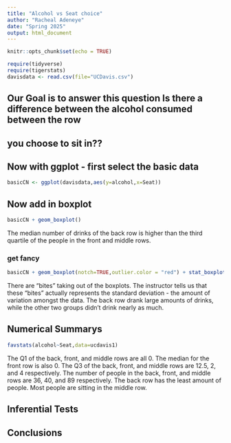 ```yaml
---
title: "Alcohol vs Seat choice"
author: "Racheal Adeneye"
date: "Spring 2025"
output: html_document
---
```


```r
knitr::opts_chunk$set(echo = TRUE)
```

```r
require(tidyverse)
require(tigerstats)
davisdata <- read.csv(file="UCDavis.csv")
```
## Our Goal is to answer this question Is there a difference between the alcohol consumed between the row
## you choose to sit in??

## Now with ggplot - first select the basic data

```r
basicCN <- ggplot(davisdata,aes(y=alcohol,x=Seat))
```
## Now add in boxplot

```r
basicCN + geom_boxplot()
```

The median number of drinks of the back row is higher than the third quartile of the people in the front and middle rows.
  
### get fancy  

```r
basicCN + geom_boxplot(notch=TRUE,outlier.color = "red") + stat_boxplot(geom ='errorbar') + labs(title="Fancy notch boxplot \n with 2 lines")
```

There are "bites" taking out of the boxplots. The instructor tells us that these "bites" actually represents the standard deviation - the amount of variation amongst the data. The back row drank large amounts of drinks, while the other two groups didn't drink nearly as much.

## Numerical Summarys 

```r
favstats(alcohol~Seat,data=ucdavis1)
```
  The Q1 of the back, front, and middle rows are all 0. The median for the front row is also 0. The Q3 of the back, front, and middle rows are 12.5, 2, and 4 respectively. The number of people in the back, front, and middle rows are 36, 40, and 89 respectively. The back row has the least amount of people. Most people are sitting in the middle row.
  
## Inferential Tests

## Conclusions


